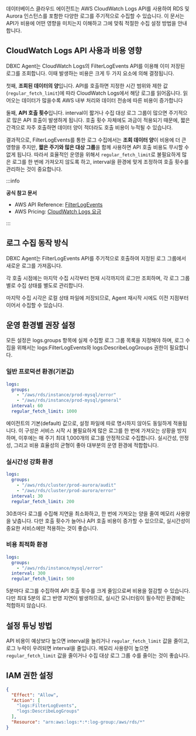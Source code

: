 데이터베이스 클라우드 에이전트는 AWS CloudWatch Logs API를 사용하여 RDS 및 Aurora 인스턴스를 포함한 다양한 로그를 주기적으로 수집할 수 있습니다.
이 문서는 API가 비용에 어떤 영향을 미치는지 이해하고 그에 맞춰 적절한 수집 설정 방법을 안내합니다.

## CloudWatch Logs API 사용과 비용 영향

DBXC Agent는 CloudWatch Logs의 FilterLogEvents API를 이용해 이미 저장된 로그를 조회합니다. 이때 발생하는 비용은 크게 두 가지 요소에 의해 결정됩니다.

첫째, **조회된 데이터의 양**입니다. API를 호출하면 지정한 시간 범위와 제한 값(`regular_fetch_limit`)에 따라 CloudWatch Logs에서 해당 로그를 읽어옵니다. 읽어오는 데이터가 많을수록 AWS 내부 처리와 데이터 전송에 따른 비용이 증가합니다

둘째, **API 호출 횟수**입니다. interval이 짧거나 수집 대상 로그 그룹이 많으면 주기적으로 많은 API 호출이 발생하게 됩니다. 호출 횟수 자체에도 과금이 적용되기 때문에, 짧은 간격으로 자주 호출하면 데이터 양이 적더라도 호출 비용이 누적될 수 있습니다.

결과적으로, FilterLogEvents를 통한 로그 수집에서는 **조회 데이터 양**이 비용에 더 큰 영향을 주지만, **짧은 주기와 많은 대상 그룹**을 함께 사용하면 API 호출 비용도 무시할 수 없게 됩니다. 따라서 효율적인 운영을 위해서 `regular_fetch_limit`로 불필요하게 많은 로그를 한 번에 가져오지 않도록 하고, interval을 환경에 맞게 조정하여 호출 횟수를 관리하는 것이 중요합니다.

:::info

**공식 참고 문서**
- AWS API Reference: [FilterLogEvents](https://docs.aws.amazon.com/AmazonCloudWatchLogs/latest/APIReference/API_FilterLogEvents.html)
- AWS Pricing: [CloudWatch Logs 요금](https://aws.amazon.com/cloudwatch/pricing/)

:::

## 로그 수집 동작 방식

DBXC Agent는 FilterLogEvents API를 주기적으로 호출하여 지정된 로그 그룹에서 새로운 로그를 가져옵니다.

각 호출 시점에는 마지막 수집 시각부터 현재 시각까지의 로그만 조회하며, 각 로그 그룹별로 수집 상태를 별도로 관리합니다.

마지막 수집 시각은 로컬 상태 파일에 저장되므로, Agent 재시작 시에도 이전 지점부터 이어서 수집할 수 있습니다.

## 운영 환경별 권장 설정

모든 설정은 logs.groups 항목에 실제 수집할 로그 그룹 목록을 지정해야 하며, 로그 수집을 위해서는 logs:FilterLogEvents와 logs:DescribeLogGroups 권한이 필요합니다.

### 일반 프로덕션 환경(기본값)

```yaml
logs:
  groups:
    - "/aws/rds/instance/prod-mysql/error"
    - "/aws/rds/instance/prod-mysql/general"
  interval: 60
  regular_fetch_limit: 1000
```

에이전트의 기본(default) 값으로, 설정 파일에 따로 명시하지 않아도 동일하게 적용됩니다. 이 구성은 서비스 시작 시 불필요하게 많은 로그를 한 번에 가져오는 상황을 방지하며, 이후에는 매 주기 최대 1,000개의 로그를 안정적으로 수집합니다. 실시간성, 안정성, 그리고 비용 효율성의 균형이 좋아 대부분의 운영 환경에 적합합니다.

### 실시간성 강화 환경

```yaml
logs:
  groups:
    - "/aws/rds/cluster/prod-aurora/audit"
    - "/aws/rds/cluster/prod-aurora/error"
  interval: 30
  regular_fetch_limit: 200
```

30초마다 로그를 수집해 지연을 최소화하고, 한 번에 가져오는 양을 줄여 메모리 사용량을 낮춥니다.
다만 호출 횟수가 늘어나 API 호출 비용이 증가할 수 있으므로, 실시간성이 중요한 서비스에만 적용하는 것이 좋습니다.

### 비용 최적화 환경

```yaml
logs:
  groups:
    - "/aws/rds/instance/mysql/error"
  interval: 300
  regular_fetch_limit: 500
```

5분마다 로그를 수집하여 API 호출 횟수를 크게 줄임으로써 비용을 절감할 수 있습니다.
다만 최대 5분의 로그 반영 지연이 발생하므로, 실시간 모니터링이 필수적인 환경에는 적합하지 않습니다.

## 설정 튜닝 방법

API 비용이 예상보다 높으면 interval을 늘리거나 `regular_fetch_limit` 값을 줄이고, 로그 누락이 우려되면 interval을 줄입니다.
메모리 사용량이 높으면 `regular_fetch_limit` 값을 줄이거나 수집 대상 로그 그룹 수를 줄이는 것이 좋습니다.

## IAM 권한 설정

```json
{
  "Effect": "Allow",
  "Action": [
    "logs:FilterLogEvents",
    "logs:DescribeLogGroups"
  ],
  "Resource": "arn:aws:logs:*:*:log-group:/aws/rds/*"
}
```